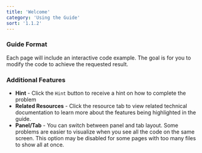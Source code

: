 ```yaml
---
title: 'Welcome'
category: 'Using the Guide'
sort: '1.1.2'
---
```


### Guide Format

Each page will include an interactive code example. The goal is for you to modify the code to achieve the requested result.

### Additional Features
* **Hint** - Click the `Hint` button to receive a hint on how to complete the problem
* **Related Resources** - Click the resource tab to view related technical documentation to learn more about the features being highlighted in the guide.
* **Panel/Tab** - You can switch between panel and tab layout. Some problems are easier to visualize when you see all the code on the same screen. This option may be disabled for some pages with too many files to show all at once.
